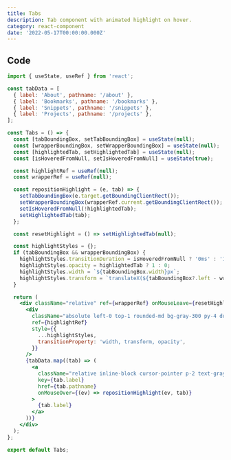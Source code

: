 ```yaml
---
title: Tabs
description: Tab component with animated highlight on hover.
category: react-component
date: '2022-05-17T00:00:00.000Z'
---
```


## Code

```jsx
import { useState, useRef } from 'react';

const tabData = [
  { label: 'About', pathname: '/about' },
  { label: 'Bookmarks', pathname: '/bookmarks' },
  { label: 'Snippets', pathname: '/snippets' },
  { label: 'Projects', pathname: '/projects' },
];

const Tabs = () => {
  const [tabBoundingBox, setTabBoundingBox] = useState(null);
  const [wrapperBoundingBox, setWrapperBoundingBox] = useState(null);
  const [highlightedTab, setHighlightedTab] = useState(null);
  const [isHoveredFromNull, setIsHoveredFromNull] = useState(true);

  const highlightRef = useRef(null);
  const wrapperRef = useRef(null);

  const repositionHighlight = (e, tab) => {
    setTabBoundingBox(e.target.getBoundingClientRect());
    setWrapperBoundingBox(wrapperRef.current.getBoundingClientRect());
    setIsHoveredFromNull(!highlightedTab);
    setHighlightedTab(tab);
  };

  const resetHighlight = () => setHighlightedTab(null);

  const highlightStyles = {};
  if (tabBoundingBox && wrapperBoundingBox) {
    highlightStyles.transitionDuration = isHoveredFromNull ? '0ms' : '150ms';
    highlightStyles.opacity = highlightedTab ? 1 : 0;
    highlightStyles.width = `${tabBoundingBox.width}px`;
    highlightStyles.transform = `translateX(${tabBoundingBox?.left - wrapperBoundingBox?.left}px)`;
  }

  return (
    <div className="relative" ref={wrapperRef} onMouseLeave={resetHighlight}>
      <div
        className="absolute left-0 top-1 rounded-md bg-gray-300 py-4 duration-150 dark:bg-gray-600"
        ref={highlightRef}
        style={{
          ...highlightStyles,
          transitionProperty: 'width, transform, opacity',
        }}
      />
      {tabData.map((tab) => (
        <a
          className="relative inline-block cursor-pointer p-2 text-gray-700 transition duration-100 hover:text-gray-700 dark:text-gray-300 dark:hover:text-gray-300"
          key={tab.label}
          href={tab.pathname}
          onMouseOver={(ev) => repositionHighlight(ev, tab)}
        >
          {tab.label}
        </a>
      ))}
    </div>
  );
};

export default Tabs;
```
